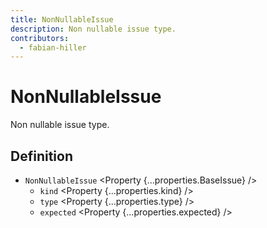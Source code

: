 ```yaml
---
title: NonNullableIssue
description: Non nullable issue type.
contributors:
  - fabian-hiller
---
```



# NonNullableIssue

Non nullable issue type.

## Definition

- `NonNullableIssue` <Property {...properties.BaseIssue} />
  - `kind` <Property {...properties.kind} />
  - `type` <Property {...properties.type} />
  - `expected` <Property {...properties.expected} />
